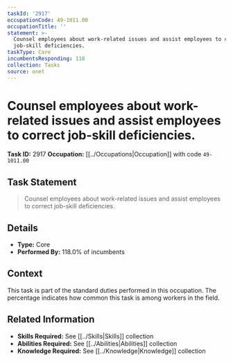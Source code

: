 ```yaml
---
taskId: '2917'
occupationCode: 49-1011.00
occupationTitle: ''
statement: >-
  Counsel employees about work-related issues and assist employees to correct
  job-skill deficiencies.
taskType: Core
incumbentsResponding: 118
collection: Tasks
source: onet
---
```

# Counsel employees about work-related issues and assist employees to correct job-skill deficiencies.

**Task ID:** 2917
**Occupation:** [[../Occupations|Occupation]] with code `49-1011.00`

## Task Statement

> Counsel employees about work-related issues and assist employees to correct job-skill deficiencies.

## Details

- **Type:** Core
- **Performed By:** 118.0% of incumbents

## Context

This task is part of the standard duties performed in this occupation. The percentage indicates how common this task is among workers in the field.

## Related Information

- **Skills Required:** See [[../Skills|Skills]] collection
- **Abilities Required:** See [[../Abilities|Abilities]] collection
- **Knowledge Required:** See [[../Knowledge|Knowledge]] collection
